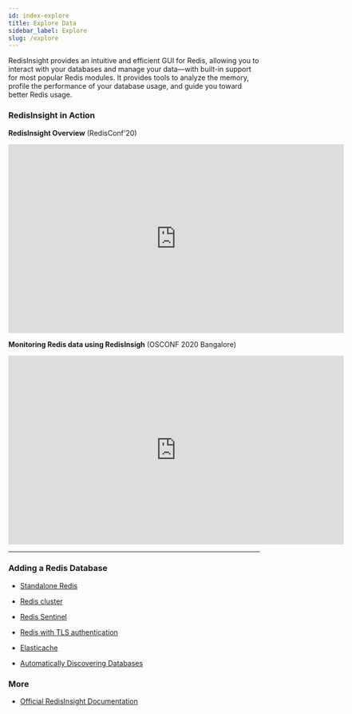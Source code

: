 ```yaml
---
id: index-explore
title: Explore Data
sidebar_label: Explore
slug: /explore
---
```



RedisInsight provides an intuitive and efficient GUI for Redis, allowing you to interact with your databases and manage your data—with built-in support for most popular Redis modules. It provides tools to analyze the memory, profile the performance of your database usage, and guide you toward better Redis usage.

### RedisInsight in Action 


**RedisInsight Overview** (RedisConf'20)

<div class="text--center">
<iframe width="672" height="378" src="https://www.youtube.com/embed/HBC3OSYOgj0" frameborder="0" allow="accelerometer; autoplay; clipboard-write; encrypted-media; gyroscope; picture-in-picture" allowfullscreen></iframe>
</div>


**Monitoring Redis data using RedisInsigh** (OSCONF 2020 Bangalore)

<div class="text--center">
<iframe width="672" height="378" src="https://www.youtube.com/embed/BVXFBhKeUxk" frameborder="0" allow="accelerometer; autoplay; clipboard-write; encrypted-media; gyroscope; picture-in-picture" allowfullscreen></iframe>
</div>

---

### Adding a Redis Database

* [Standalone Redis](https://docs.redislabs.com/latest/ri/using-redisinsight/add-instance/#add-a-standalone-redis-database)
* [Redis cluster](https://docs.redislabs.com/latest/ri/using-redisinsight/add-instance/#add-a-redis-cluster-database)
* [Redis Sentinel](https://docs.redislabs.com/latest/ri/using-redisinsight/add-instance/#add-a-redis-sentinel-database)
* [Redis with TLS authentication](https://docs.redislabs.com/latest/ri/using-redisinsight/add-instance/#add-a-redis-database-that-uses-tls)
* [Elasticache](https://docs.redislabs.com/latest/ri/using-redisinsight/add-instance/#connecting-to-elasticache)

* [Automatically Discovering Databases](https://docs.redislabs.com/latest/ri/using-redisinsight/auto-discover-databases/)



### More

* [Official RedisInsight Documentation](https://docs.redislabs.com/latest/ri/)
